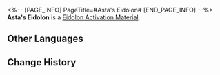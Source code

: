 <%-- [PAGE_INFO]
PageTitle=#Asta's Eidolon#
[END_PAGE_INFO] --%>
{{Item Infobox
|id          = 11009
|image       = Item Asta's Eidolon.png
|type        = Eidolon Activation Material
|invCategory = 
|rarity      = 4
|effect      = 
|description = Material for raising Asta's Eidolon Level.
}}
'''Asta's Eidolon''' is a [[Eidolon Activation Material]].

==Other Languages==
{{Other Languages
|en   = Asta's Eidolon
|zhs  = 【艾丝妲】的星魂
|zht  = 【艾絲妲】的星魂
|ja   = 「アスター」の星魂
|ko   = [아스타]의 성혼
|es   = Eidolon de Asta
|fr   = Eidolon d'Asta
|ru   = Эйдолон Асты
|th   = Eidolon ของ Asta
|vi   = Tinh Hồn Asta
|de   = Astas Eidolon
|id   = Asta's Eidolon
|pt   = Eidolon de Asta
}}

==Change History==
{{Change History|1.0}}